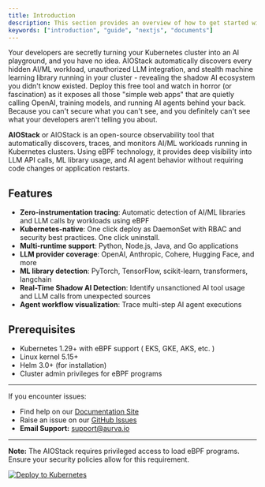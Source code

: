 ```yaml
---
title: Introduction
description: This section provides an overview of how to get started with AIOStack.
keywords: ["introduction", "guide", "nextjs", "documents"]
---
```


<Note title="TLDR">
Your developers are secretly turning your Kubernetes cluster into an AI playground, and you have no idea. AIOStack automatically discovers every hidden AI/ML workload, unauthorized LLM integration, and stealth machine learning library running in your cluster - 
revealing the shadow AI ecosystem you didn't know existed. Deploy this free tool and watch in horror (or fascination) as it exposes all those "simple web apps" that are quietly calling OpenAI, training models, and running AI agents behind your back. Because you can't secure what you can't see, and you definitely can't see what your developers aren't telling you about.
</Note>


**AIOStack** or AIOStack is an open-source observability tool that automatically discovers, 
traces, and monitors AI/ML workloads running in Kubernetes clusters. Using eBPF technology, it provides deep visibility into LLM API calls, ML library usage, and AI agent behavior without requiring code changes or application restarts.

## Features

- **Zero-instrumentation tracing**: Automatic detection of AI/ML libraries and LLM calls by workloads using eBPF
- **Kubernetes-native**: One click deploy as DaemonSet with RBAC and security best practices. One click uninstall.
- **Multi-runtime support**: Python, Node.js, Java, and Go applications
- **LLM provider coverage**: OpenAI, Anthropic, Cohere, Hugging Face, and more
- **ML library detection**: PyTorch, TensorFlow, scikit-learn, transformers, langchain
- **Real-Time Shadow AI Detection**: Identify unsanctioned AI tool usage and LLM calls from unexpected sources
- **Agent workflow visualization**: Trace multi-step AI agent executions


## Prerequisites

- Kubernetes 1.29+ with eBPF support ( EKS, GKE, AKS, etc. )
- Linux kernel 5.15+ 
- Helm 3.0+ (for installation)
- Cluster admin privileges for eBPF programs

<CardGrid>
  <Card
    subtitle="Instructions"
    title="Deployment"
    description="Follow the quick start guide to install AIOStack and get up and running."
    href="/docs/installation"
  />
  <Card
    subtitle="Setup"
    title="Configuration"
    description="Configure your AIOStack and discover what you can do with it."
    href="/docs/installation/steps"
    external={false}
  />
</CardGrid>

---

If you encounter issues:
- Find help on our [Documentation Site](https://ai.staging.aurva.io)
- Raise an issue on our [GitHub Issues](https://github.com/aurva-io/ai-observability-stack/issues)
- **Email Support:** support@aurva.io

---

**Note:** The AIOStack requires privileged access to load eBPF programs. Ensure your security policies allow for this requirement.

[![Deploy to Kubernetes](https://img.shields.io/badge/Deploy%20to-Kubernetes-326CE5?style=for-the-badge&logo=kubernetes)](https://github.com/aurva-io/ai-observability-stack)

